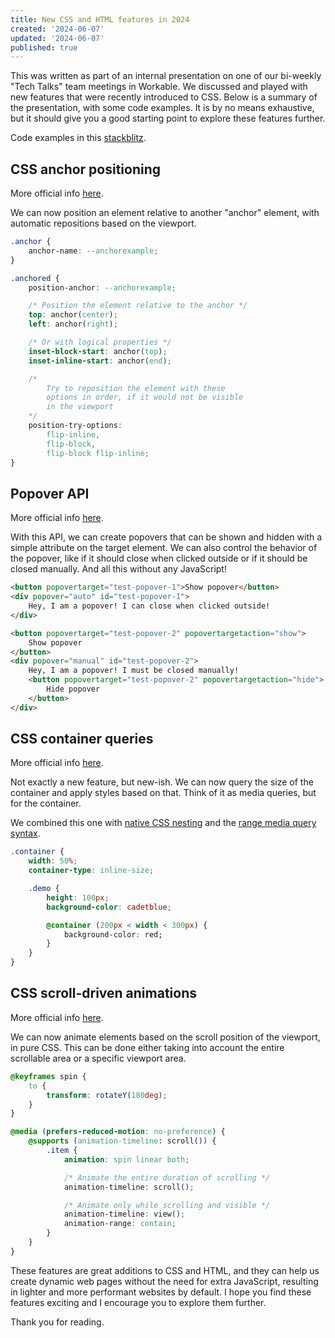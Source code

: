 ```yaml
---
title: New CSS and HTML features in 2024
created: '2024-06-07'
updated: '2024-06-07'
published: true
---
```


This was written as part of an internal presentation on one of our bi-weekly "Tech Talks" team meetings in Workable. We discussed and played with new features that were recently introduced to CSS. Below is a summary of the presentation, with some code examples. It is by no means exhaustive, but it should give you a good starting point to explore these features further.

Code examples in this [stackblitz](https://stackblitz.com/edit/stackblitz-starters-yi7vck?file=index.html).

## CSS anchor positioning

More official info [here](https://developer.chrome.com/blog/anchor-positioning-api).

We can now position an element relative to another "anchor" element, with automatic repositions based on the viewport.

```css
.anchor {
    anchor-name: --anchorexample;
}

.anchored {
    position-anchor: --anchorexample;

    /* Position the element relative to the anchor */
    top: anchor(center);
    left: anchor(right);

    /* Or with logical properties */
    inset-block-start: anchor(top);
    inset-inline-start: anchor(end);

    /* 
        Try to reposition the element with these 
        options in order, if it would not be visible
        in the viewport
    */
    position-try-options:
        flip-inline,
        flip-block,
        flip-block flip-inline;
}
```

## Popover API

More official info [here](https://developer.mozilla.org/en-US/docs/Web/API/Popover_API).

With this API, we can create popovers that can be shown and hidden with a simple attribute on the target element. We can also control the behavior of the popover, like if it should close when clicked outside or if it should be closed manually. And all this without any JavaScript!

```html
<button popovertarget="test-popover-1">Show popover</button>
<div popover="auto" id="test-popover-1">
    Hey, I am a popover! I can close when clicked outside!
</div>
```

```html
<button popovertarget="test-popover-2" popovertargetaction="show">
    Show popover
</button>
<div popover="manual" id="test-popover-2">
    Hey, I am a popover! I must be closed manually!
    <button popovertarget="test-popover-2" popovertargetaction="hide">
        Hide popover
    </button>
</div>
```

## CSS container queries

More official info [here](https://developer.mozilla.org/en-US/docs/Web/CSS/CSS_containment/Container_queries).

Not exactly a new feature, but new-ish. We can now query the size of the container and apply styles based on that. Think of it as media queries, but for the container.

We combined this one with [native CSS nesting](https://developer.mozilla.org/en-US/docs/Web/CSS/CSS_nesting) and the [range media query syntax](https://web.dev/articles/media-query-range-syntax).

```css
.container {
    width: 50%;
    container-type: inline-size;

    .demo {
        height: 100px;
        background-color: cadetblue;

        @container (200px < width < 300px) {
            background-color: red;
        }
    }
}
```

## CSS scroll-driven animations

More official info [here](https://developer.mozilla.org/en-US/docs/Web/CSS/CSS_scroll-driven_animations).

We can now animate elements based on the scroll position of the viewport, in pure CSS. This can be done either taking into account the entire scrollable area or a specific viewport area.

```css
@keyframes spin {
    to {
        transform: rotateY(180deg);
    }
}

@media (prefers-reduced-motion: no-preference) {
    @supports (animation-timeline: scroll()) {
        .item {
            animation: spin linear both;

            /* Animate the entire duration of scrolling */
            animation-timeline: scroll();

            /* Animate only while scrolling and visible */
            animation-timeline: view();
            animation-range: contain;
        }
    }
}
```

These features are great additions to CSS and HTML, and they can help us create dynamic web pages without the need for extra JavaScript, resulting in lighter and more performant websites by default. I hope you find these features exciting and I encourage you to explore them further.

Thank you for reading.
